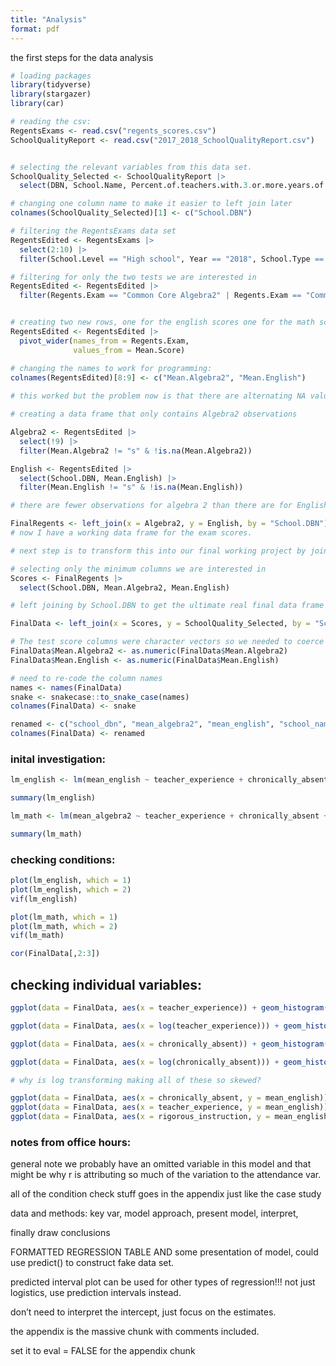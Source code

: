```yaml
---
title: "Analysis"
format: pdf
---
```


the first steps for the data analysis
```r
# loading packages
library(tidyverse)
library(stargazer)
library(car)
```


```r
# reading the csv:
RegentsExams <- read.csv("regents_scores.csv")
SchoolQualityReport <- read.csv("2017_2018_SchoolQualityReport.csv")


# selecting the relevant variables from this data set.
SchoolQuality_Selected <- SchoolQualityReport |> 
  select(DBN, School.Name, Percent.of.teachers.with.3.or.more.years.of.experience, Percent.of.Students.Chronically.Absent, Rigorous.Instruction...Percent.Positive, Supportive.Environment.Rating)

# changing one column name to make it easier to left join later
colnames(SchoolQuality_Selected)[1] <- c("School.DBN")

# filtering the RegentsExams data set 
RegentsEdited <- RegentsExams |> 
  select(2:10) |>
  filter(School.Level == "High school", Year == "2018", School.Type == "General Academic")

# filtering for only the two tests we are interested in
RegentsEdited <- RegentsEdited |> 
  filter(Regents.Exam == "Common Core Algebra2" | Regents.Exam == "Common Core English")


# creating two new rows, one for the english scores one for the math scores
RegentsEdited <- RegentsEdited |> 
  pivot_wider(names_from = Regents.Exam,
              values_from = Mean.Score)

# changing the names to work for programming: 
colnames(RegentsEdited)[8:9] <- c("Mean.Algebra2", "Mean.English")
  
# this worked but the problem now is that there are alternating NA values for the two columns on test scores because some of those became the math scores. so we need to remove the NA values in math and English while keeping the schools. BASICALLY instead of there being one school twice (two rows) we need there to be one row for each school.

# creating a data frame that only contains Algebra2 observations

Algebra2 <- RegentsEdited |> 
  select(!9) |>
  filter(Mean.Algebra2 != "s" & !is.na(Mean.Algebra2))

English <- RegentsEdited |> 
  select(School.DBN, Mean.English) |>
  filter(Mean.English != "s" & !is.na(Mean.English))

# there are fewer observations for algebra 2 than there are for English, so I want to left join on algebra 2 to keep all of those observations

FinalRegents <- left_join(x = Algebra2, y = English, by = "School.DBN")
# now I have a working data frame for the exam scores. 

# next step is to transform this into our final working project by joining this data frame with the first data frame

# selecting only the minimum columns we are interested in
Scores <- FinalRegents |> 
  select(School.DBN, Mean.Algebra2, Mean.English)

# left joining by School.DBN to get the ultimate real final data frame we want to work with: 

FinalData <- left_join(x = Scores, y = SchoolQuality_Selected, by = "School.DBN")

# The test score columns were character vectors so we needed to coerce them to numeric vectors.
FinalData$Mean.Algebra2 <- as.numeric(FinalData$Mean.Algebra2)
FinalData$Mean.English <- as.numeric(FinalData$Mean.English)

# need to re-code the column names 
names <- names(FinalData)
snake <- snakecase::to_snake_case(names)
colnames(FinalData) <- snake

renamed <- c("school_dbn", "mean_algebra2", "mean_english", "school_name", "teacher_experience", "chronically_absent", "rigorous_instruction", "supportive_environment")
colnames(FinalData) <- renamed
```


### inital investigation: 
```r
lm_english <- lm(mean_english ~ teacher_experience + chronically_absent + rigorous_instruction + supportive_environment, data = FinalData)

summary(lm_english)
```

```r
lm_math <- lm(mean_algebra2 ~ teacher_experience + chronically_absent + rigorous_instruction + supportive_environment, data = FinalData)

summary(lm_math)
```

### checking conditions: 
```r
plot(lm_english, which = 1)
plot(lm_english, which = 2)
vif(lm_english)
```

```r
plot(lm_math, which = 1)
plot(lm_math, which = 2)
vif(lm_math)

cor(FinalData[,2:3])
```

## checking individual variables: 
```r
ggplot(data = FinalData, aes(x = teacher_experience)) + geom_histogram() +ggtitle("teacher experience")

ggplot(data = FinalData, aes(x = log(teacher_experience))) + geom_histogram() +ggtitle("teacher experience logged")

ggplot(data = FinalData, aes(x = chronically_absent)) + geom_histogram() +ggtitle("chronically absent")

ggplot(data = FinalData, aes(x = log(chronically_absent))) + geom_histogram() +ggtitle("chronically absent logged")

# why is log transforming making all of these so skewed? 

ggplot(data = FinalData, aes(x = chronically_absent, y = mean_english)) + geom_point() + geom_smooth()
ggplot(data = FinalData, aes(x = teacher_experience, y = mean_english)) + geom_point() + geom_smooth()
ggplot(data = FinalData, aes(x = rigorous_instruction, y = mean_english)) + geom_point() + geom_smooth()
```

### notes from office hours: 
general note we probably have an omitted variable in this model and that might be why r is attributing so much of the variation to the attendance var. 

all of the condition check stuff goes in the appendix just like the case study 

data and methods: 
key var, model approach, present model, interpret,

finally draw conclusions 

FORMATTED REGRESSION TABLE AND some presentation of model, could use predict() to construct fake data set. 

predicted interval plot can be used for other types of regression!!! not just logistics, use prediction intervals instead. 

don't need to interpret the intercept, just focus on the estimates. 

the appendix is the massive chunk with comments included. 

set it to eval = FALSE for the appendix chunk
